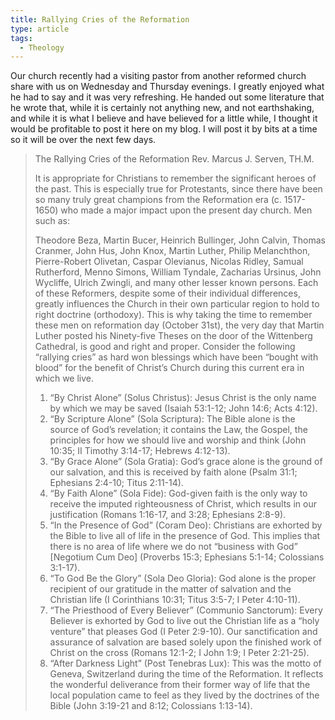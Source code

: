 ```yaml
---
title: Rallying Cries of the Reformation
type: article
tags:
  - Theology
---
```


Our church recently had a visiting pastor from another reformed church share with us on Wednesday and Thursday evenings. I greatly enjoyed what he had to say and it was very refreshing. He handed out some literature that he wrote that, while it is certainly not anything new, and not earthshaking, and while it is what I believe and have believed for a little while, I thought it would be profitable to post it here on my blog. I will post it by bits at a time so it will be over the next few days.

> The Rallying Cries of the Reformation
> Rev. Marcus J. Serven, TH.M.
>
> It is appropriate for Christians to remember the significant heroes of the past. This is especially true for Protestants, since there have been so many truly great champions from the Reformation era (c. 1517-1650) who made a major impact upon the present day church. Men such as:
>
> Theodore Beza, Martin Bucer, Heinrich Bullinger, John Calvin, Thomas Cranmer, John Hus, John Knox, Martin Luther, Philip Melanchthon, Pierre-Robert Olivetan, Caspar Olevianus, Nicolas Ridley, Samual Rutherford, Menno Simons, William Tyndale, Zacharias Ursinus, John Wycliffe, Ulrich Zwingli, and many other lesser known persons. Each of these Reformers, despite some of their individual differences, greatly influences the Church in their own particular region to hold to right doctrine (orthodoxy). This is why taking the time to remember these men on reformation day (October 31st), the very day that Martin Luther posted his Ninety-five Theses on the door of the Wittenberg Cathedral, is good and right and proper. Consider the following “rallying cries” as hard won blessings which have been “bought with blood” for the benefit of Christ’s Church during this current era in which we live.
>
>    1.  “By Christ Alone” (Solus Christus): Jesus Christ is the only name by which we may be   saved (Isaiah 53:1-12; John 14:6; Acts 4:12).
>    2.  “By Scripture Alone” (Sola Scriptura): The Bible alone is the source of God’s revelation; it contains the Law, the Gospel, the principles for how we should live and worship and think (John 10:35; II Timothy 3:14-17; Hebrews 4:12-13).
>    3.  “By Grace Alone” (Sola Gratia): God’s grace alone is the ground of our salvation, and this is received by faith alone (Psalm 31:1; Ephesians 2:4-10; Titus 2:11-14).
>    4.  “By Faith Alone” (Sola Fide): God-given faith is the only way to receive the imputed righteousness of Christ, which results in our justification (Romans 1:16-17, and 3:28; Ephesians 2:8-9).
>    5.  “In the Presence of God” (Coram Deo): Christians are exhorted by the Bible to live all of life in the presence of God. This implies that there is no area of life where we do not “business with God” \[Negotium Cum Deo\] (Proverbs 15:3; Ephesians 5:1-14; Colossians 3:1-17).
>    6.  “To God Be the Glory” (Sola Deo Gloria): God alone is the proper recipient of our gratitude in the matter of salvation and the Christian life (I Corinthians 10:31; Titus 3:5-7; I Peter 4:10-11).
>    7.  “The Priesthood of Every Believer” (Communio Sanctorum): Every Believer is exhorted by God to live out the Christian life as a “holy venture” that pleases God (I Peter 2:9-10). Our sanctification and assurance of salvation are based solely upon the finished work of Christ on the cross (Romans 12:1-2; I John 1:9; I Peter 2:21-25).
>    8.  “After Darkness Light” (Post Tenebras Lux): This was the motto of Geneva, Switzerland during the time of the Reformation. It reflects the wonderful deliverance from their former way of life that the local population came to feel as they lived by the doctrines of the Bible (John 3:19-21 and 8:12; Colossians 1:13-14).
>
